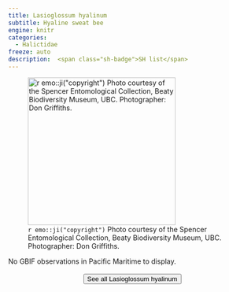 ```yaml
---
title: Lasioglossum hyalinum
subtitle: Hyaline sweat bee
engine: knitr
categories:
  - Halictidae
freeze: auto
description:  <span class="sh-badge">SH list</span>
---
```

![`r emo::ji("copyright")` Photo courtesy of the Spencer Entomological Collection, Beaty Biodiversity Museum, UBC. Photographer: Don Griffiths.](https://www.zoology.ubc.ca/entomology/main/Hymenoptera/Halictidae/Lasioglossum%20hyalinum%20female%20(3lateral).jpg){height=300}



No GBIF observations in Pacific Maritime to display.
<br><br>
<center>


<a href="https://www.zoology.ubc.ca/entomology/main/Hymenoptera/Halictidae/Lasioglossum%20hyalinum.php"><button type="button" class="btn btn-secondary">See all Lasioglossum hyalinum <i class="fa-solid fa-arrow-up-right-from-square"></i> </button></a>
</center>
